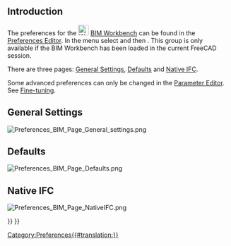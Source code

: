 <languages/>
<translate>

<!--T:10-->
{{Docnav
|[[BIM_TogglePanels|TogglePanels]]
|[[Native_IFC|Native IFC]]
|[[BIM_Workbench|BIM]]
|IconL=BIM_TogglePanels.svg
|IconR=
|IconC=Workbench_BIM.svg
}}

</translate>
{{TOCright}}
<translate>

== Introduction == <!--T:17-->

<!--T:5-->
The preferences for the [[Image:Workbench_BIM.svg|24px]] [[BIM_Workbench|BIM Workbench]] can be found in the [[Preferences Editor|Preferences Editor]]. In the menu select {{MenuCommand|Edit → Preferences}} and then {{MenuCommand|[[Image:Workbench_BIM.svg|16px]] BIM}}. This group is only available if the BIM Workbench has been loaded in the current FreeCAD session.

<!--T:6-->
There are three pages: [[#General_Settings|General Settings]], [[#Defaults|Defaults]] and [[#Native_IFC|Native IFC]].

<!--T:18-->
Some advanced preferences can only be changed in the [[Std_DlgParameter|Parameter Editor]]. See [[Fine-tuning#BIM_Workbench|Fine-tuning]].

== General Settings == <!--T:1-->

</translate>
[[Image:Preferences_BIM_Page_General_settings.png]]
<translate>

== Defaults == <!--T:2-->

</translate>
[[Image:Preferences_BIM_Page_Defaults.png]]
<translate>

== Native IFC == <!--T:15-->

</translate>
[[Image:Preferences_BIM_Page_NativeIFC.png]]
<translate>


<!--T:11-->
{{Docnav
|[[BIM_TogglePanels|TogglePanels]]
|[[Native_IFC|Native IFC]]
|[[BIM_Workbench|BIM]]
|IconL=BIM_TogglePanels.svg
|IconR=
|IconC=Workbench_BIM.svg
}}

</translate>
{{BIM_Tools_navi{{#translation:}}}}
{{Userdocnavi{{#translation:}}}}
[[Category:Preferences{{#translation:}}]]